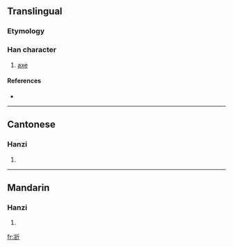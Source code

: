 ==Translingual==

===Etymology===
{{Han compound|爿|斤|c1=p|c2=s|t2=axe|ls=psc}}

===Han character===
{{Han char|rn=69|rad=斤|as=04|sn=8|four=2222<sub>1</sub>|canj=女一竹一中 (VMHML)}}

# [[axe]]

====References====
* {{Han ref|kx=0479.090|dkj=13540|dj=0838.050|hdz=32023.110|uh=65A8|ud=26024|bh=CCC2|bd=52418}}

----

==Cantonese==

===Hanzi===
{{yue-hanzi|jyut=|y=cheung1}}

# {{defn|Cantonese}}

----

==Mandarin==

===Hanzi===
{{cmn-hanzi|pin=[[qiāng]] ([[qiang1]])|wg=ch'iang<sup>1</sup>}}

# {{defn|Mandarin}}

[[fr:斨]]